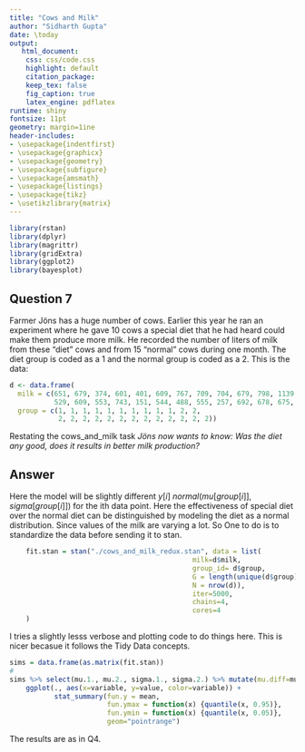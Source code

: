 ```yaml
---
title: "Cows and Milk"
author: "Sidharth Gupta"
date: \today
output:
   html_document:
    css: css/code.css
    highlight: default
    citation_package:
    keep_tex: false
    fig_caption: true
    latex_engine: pdflatex
runtime: shiny
fontsize: 11pt
geometry: margin=1ine
header-includes:
- \usepackage{indentfirst}
- \usepackage{graphicx}
- \usepackage{geometry}
- \usepackage{subfigure}
- \usepackage{amsmath}
- \usepackage{listings}
- \usepackage{tikz}
- \usetikzlibrary{matrix}
---
```


```r
library(rstan)
library(dplyr)
library(magrittr)
library(gridExtra)
library(ggplot2)
library(bayesplot)
```
## Question 7
Farmer Jöns has a huge number of cows. Earlier this year he ran an experiment where he gave 10 cows a special diet that he had heard could make them produce more milk. He recorded the number of liters of milk from these “diet” cows and from 15 “normal” cows during one month. The diet group is coded as a 1 and the normal group is coded as a 2. This is the data:
```r
d <- data.frame(
  milk = c(651, 679, 374, 601, 401, 609, 767, 709, 704, 679, 798, 1139,
           529, 609, 553, 743, 151, 544, 488, 555, 257, 692, 678, 675, 538),
  group = c(1, 1, 1, 1, 1, 1, 1, 1, 1, 1, 2, 2, 
            2, 2, 2, 2, 2, 2, 2, 2, 2, 2, 2, 2, 2))
```
Restating the cows_and_milk task *Jöns now wants to know: Was the diet any good, does it results in better milk production?* 

## Answer
Here the model will be slightly different  $y[i] ~ normal(mu[group[i]], sigma[group[i]])$ for the ith data point.
Here the effectiveness of special diet over the normal diet can be distinguished by modeling the diet as a normal distribution. Since values of the milk are varying a lot. So One to do is to standardize the data before sending it to stan.


```r
    fit.stan = stan("./cows_and_milk_redux.stan", data = list(
                                             milk=d$milk,
                                             group_id= d$group,
                                             G = length(unique(d$group)),
                                             N = nrow(d)),
                                             iter=5000,
                                             chains=4,
                                             cores=4
    )
```

I tries a slightly lesss verbose and plotting code to do things here. This is nicer becasue it follows the Tidy Data concepts.
```r
sims = data.frame(as.matrix(fit.stan))
# 
sims %>% select(mu.1., mu.2., sigma.1., sigma.2.) %>% mutate(mu.diff=mu.1. - mu.2.) %>% melt %>% 
    ggplot(., aes(x=variable, y=value, color=variable)) +
           stat_summary(fun.y = mean, 
                        fun.ymax = function(x) {quantile(x, 0.95)},
                        fun.ymin = function(x) {quantile(x, 0.05)},
                        geom="pointrange")

```
The results are as in Q4.

